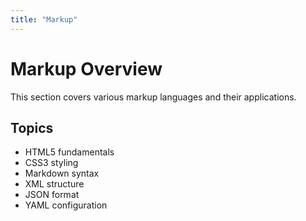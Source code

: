 ```yaml
---
title: "Markup"
---
```


# Markup Overview

This section covers various markup languages and their applications.

## Topics

- HTML5 fundamentals
- CSS3 styling
- Markdown syntax
- XML structure
- JSON format
- YAML configuration
